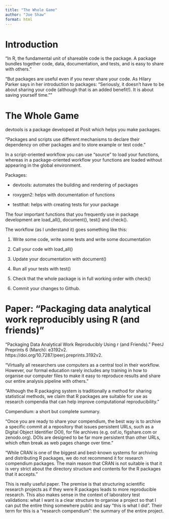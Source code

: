 ```yaml
---
title: "The Whole Game"
author: "Joe Shaw"
format: html
---
```


# Introduction

"In R, the fundamental unit of shareable code is the package. A package bundles together code, data, documentation, and tests, and is easy to share with others."

"But packages are useful even if you never share your code. As Hilary Parker says in her introduction to packages: “Seriously, it doesn’t have to be about sharing your code (although that is an added benefit!). It is about saving yourself time.”"

# The Whole Game

devtools is a package developed at Posit which helps you make packages.

"Packages and scripts use different mechanisms to declare their dependency on other packages and to store example or test code."

In a script-oriented workflow you can use "source" to load your functions, whereas in a package-oriented workflow your functions are loaded without appearing in the global environment.

Packages:

- devtools: automates the building and rendering of packages

- roxygen2: helps with documentation of functions

- testthat: helps with creating tests for your package

The four important functions that you frequently use in package development are load_all(), document(), test() and check().

The workflow (as I understand it) goes something like this:

1. Write some code, write some tests and write some documentation

2. Call your code with load_all()

3. Update your documentation with document()

4. Run all your tests with test()

5. Check that the whole package is in full working order with check()

6. Commit your changes to Github.

# Paper: "Packaging data analytical work reproducibly using R (and friends)"

“Packaging Data Analytical Work Reproducibly Using r (and Friends).” PeerJ Preprints 6 (March): e3192v2. https://doi.org/10.7287/peerj.preprints.3192v2. 

"Virtually all researchers use computers as a central tool in their workflow. However, our
formal education rarely includes any training in how to organise our computer files to make
it easy to reproduce results and share our entire analysis pipeline with others."

"Although the R packaging system is traditionally a method for sharing statistical
methods, we claim that R packages are suitable for use as research compendia that can
help improve computational reproducibility."

Compendium: a short but complete summary.

"Once you are ready to share your compendium, the best way is to archive a specific
commit at a repository that issues persistent URLs, such as a Digital Object Identifier DOI), for file archives (e.g. osf.io, figshare.com or zenodo.org). DOIs are designed to be
far more persistent than other URLs, which often break as web pages change over time."

"While CRAN is one of the biggest and best-known systems for archiving and distributing
R packages, we do not recommend it for research compendium packages. The main reason
that CRAN is not suitable is that it is very strict about the directory structure and contents
for the R packages that it accepts."

This is really useful paper. The premise is that structuring scientific research projects as if they were R packages leads to more reproducible research. This also makes sense in the context of laboratory test validations: what I want is a clear structure to organise a project so that I can put the entire thing somewhere public and say "this is what I did". Their term for this is a "research compendium": the summary of the entire project.
